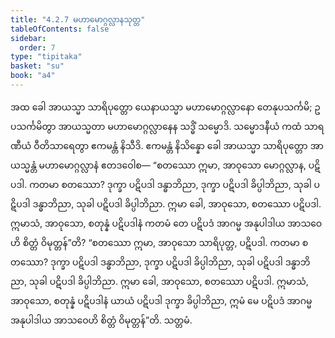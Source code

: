 ```yaml
---
title: "4.2.7 မဟာမောဂ္ဂလ္လာနသုတ္တ"
tableOfContents: false
sidebar:
  order: 7
type: "tipitaka"
basket: "su"
book: "a4"
---
```



<DynamicBreadcrumb />

<Division number="167" book="a4" e="ch" v="15" p="472">

<Paragraph number="986" book="a4">
အထ ခေါ အာယသ္မာ သာရိပုတ္တော ယေနာယသ္မာ မဟာမောဂ္ဂလ္လာနော တေနုပသင်္ကမိ; ဥပသင်္ကမိတွာ အာယသ္မတာ မဟာမောဂ္ဂလ္လာနေန သဒ္ဓိံ သမ္မောဒိ. သမ္မောဒနီယံ ကထံ သာရဏီယံ ဝီတိသာရေတွာ ဧကမန္တံ နိသီဒိ. ဧကမန္တံ နိသိန္နော ခေါ အာယသ္မာ သာရိပုတ္တော အာယသ္မန္တံ မဟာမောဂ္ဂလ္လာနံ ဧတဒဝေါစ—
</Paragraph>

<Paragraph number="987" book="a4">
“စတဿော ဣမာ, အာဝုသော မောဂ္ဂလ္လာန, ပဋိပဒါ. ကတမာ စတဿော? ဒုက္ခာ ပဋိပဒါ ဒန္ဓာဘိညာ, ဒုက္ခာ ပဋိပဒါ ခိပ္ပါဘိညာ, သုခါ ပဋိပဒါ ဒန္ဓာဘိညာ, သုခါ ပဋိပဒါ ခိပ္ပါဘိညာ. ဣမာ ခေါ, အာဝုသော, စတဿော ပဋိပဒါ. ဣမာသံ, အာဝုသော, စတုန္နံ ပဋိပဒါနံ ကတမံ တေ ပဋိပဒံ အာဂမ္မ အနုပါဒါယ အာသဝေဟိ စိတ္တံ ဝိမုတ္တန်”တိ?
</Paragraph>

<Paragraph number="988" book="a4">
“စတဿော ဣမာ, အာဝုသော သာရိပုတ္တ, ပဋိပဒါ. ကတမာ စတဿော? ဒုက္ခာ ပဋိပဒါ ဒန္ဓာဘိညာ, ဒုက္ခာ ပဋိပဒါ ခိပ္ပါဘိညာ, သုခါ ပဋိပဒါ ဒန္ဓာဘိညာ, သုခါ ပဋိပဒါ ခိပ္ပါဘိညာ. ဣမာ ခေါ, အာဝုသော, စတဿော ပဋိပဒါ. ဣမာသံ, အာဝုသော, စတုန္နံ ပဋိပဒါနံ ယာယံ ပဋိပဒါ ဒုက္ခာ ခိပ္ပါဘိညာ, ဣမံ မေ ပဋိပဒံ အာဂမ္မ အနုပါဒါယ အာသဝေဟိ စိတ္တံ ဝိမုတ္တန်”တိ.

</Paragraph>
</Division>

<Paragraph number="989" type="center" book="a4">
သတ္တမံ.
</Paragraph>